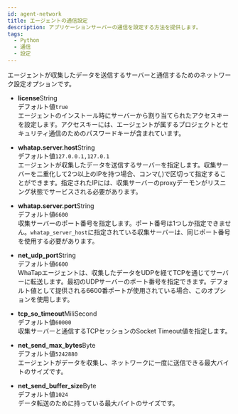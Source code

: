 ```yaml
---
id: agent-network
title: エージェントの通信設定
description: アプリケーションサーバーの通信を設定する方法を提供します。
tags:
  - Python
  - 通信
  - 設定
---
```


エージェントが収集したデータを送信するサーバーと通信するためのネットワーク設定オプションです。

-   **license**<span class='type'>String</span><br/>
      デフォルト値`true`<br/>
      エージェントのインストール時にサーバーから割り当てられたアクセスキーを設定します。アクセスキーには、エージェントが属するプロジェクトとセキュリティ通信のためのパスワードキーが含まれています。

-   **whatap.server.host**<span class='type'>String</span><br/>
      デフォルト値`127.0.0.1,127.0.1`<br/>
      エージェントが収集したデータを送信するサーバーを指定します。収集サーバーを二重化して2つ以上のIPを持つ場合、コンマ(_,_)で区切って指定することができます。指定されたIPには、収集サーバーのproxyデーモンがリスニング状態でサービスされる必要があります。

-   **whatap.server.port**<span class='type'>String</span><br/>
      デフォルト値`6600`<br/>
      収集サーバーのポート番号を指定します。ポート番号は1つしか指定できません。`whatap_server_host`に指定されている収集サーバーは、同じポート番号を使用する必要があります。

-   **net_udp_port**<span class='type'>String</span><br/>
      デフォルト値`6600`<br/>
      WhaTapエージェントは、収集したデータをUDPを経てTCPを通じてサーバーに転送します。最初のUDPサーバーのポート番号を指定できます。デフォルト値として提供される6600番ポートが使用されている場合、このオプションを使用します。

-   **tcp_so_timeout**<span class='type'>MiliSecond</span><br/>
      デフォルト値`60000`<br/>
      収集サーバーと通信するTCPセッションのSocket Timeout値を指定します。

-   **net_send_max_bytes**<span class='type'>Byte</span><br/>
      デフォルト値`5242880`<br/>
      エージェントがデータを収集し、ネットワークに一度に送信できる最大バイトのサイズです。     

-   **net_send_buffer_size**<span class='type'>Byte</span><br/>
      デフォルト値`1024`<br/>
      データ転送のために持っている最大バイトのサイズです。            
